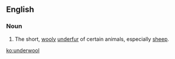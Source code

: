 ==English==

===Noun===
{{en-noun}}

# The short, [[wooly]] [[underfur]] of certain animals, especially [[sheep]].

[[ko:underwool]]